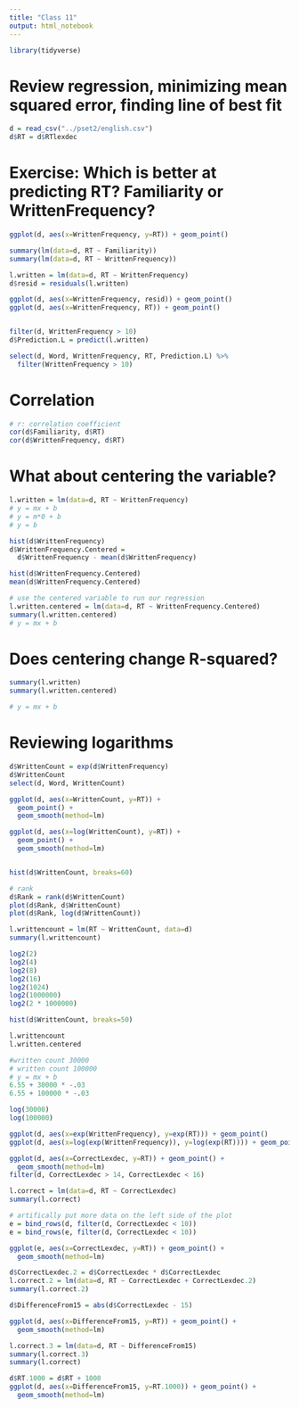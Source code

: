 ```yaml
---
title: "Class 11"
output: html_notebook
---
```


```r
library(tidyverse)
```

# Review regression, minimizing mean squared error, finding line of best fit

```r
d = read_csv("../pset2/english.csv")
d$RT = d$RTlexdec
```

# Exercise: Which is better at predicting RT? Familiarity or WrittenFrequency?

```r
ggplot(d, aes(x=WrittenFrequency, y=RT)) + geom_point()

summary(lm(data=d, RT ~ Familiarity))
summary(lm(data=d, RT ~ WrittenFrequency))

l.written = lm(data=d, RT ~ WrittenFrequency)
d$resid = residuals(l.written)

ggplot(d, aes(x=WrittenFrequency, resid)) + geom_point()
ggplot(d, aes(x=WrittenFrequency, RT)) + geom_point()


filter(d, WrittenFrequency > 10)
d$Prediction.L = predict(l.written)

select(d, Word, WrittenFrequency, RT, Prediction.L) %>%
  filter(WrittenFrequency > 10)
```

# Correlation

```r
# r: correlation coefficient
cor(d$Familiarity, d$RT)
cor(d$WrittenFrequency, d$RT)
```

# What about centering the variable? 

```r
l.written = lm(data=d, RT ~ WrittenFrequency)
# y = mx + b
# y = m*0 + b
# y = b

hist(d$WrittenFrequency)
d$WrittenFrequency.Centered = 
  d$WrittenFrequency - mean(d$WrittenFrequency)

hist(d$WrittenFrequency.Centered)
mean(d$WrittenFrequency.Centered)

# use the centered variable to run our regression
l.written.centered = lm(data=d, RT ~ WrittenFrequency.Centered)
summary(l.written.centered)
# y = mx + b
```

# Does centering change R-squared?

```r
summary(l.written)
summary(l.written.centered)

# y = mx + b
```


# Reviewing logarithms

```r
d$WrittenCount = exp(d$WrittenFrequency)
d$WrittenCount
select(d, Word, WrittenCount)

ggplot(d, aes(x=WrittenCount, y=RT)) +
  geom_point() +
  geom_smooth(method=lm)

ggplot(d, aes(x=log(WrittenCount), y=RT)) +
  geom_point() +
  geom_smooth(method=lm)


hist(d$WrittenCount, breaks=60)

# rank
d$Rank = rank(d$WrittenCount)
plot(d$Rank, d$WrittenCount)
plot(d$Rank, log(d$WrittenCount))

l.writtencount = lm(RT ~ WrittenCount, data=d)
summary(l.writtencount)

log2(2)
log2(4)
log2(8)
log2(16)
log2(1024)
log2(1000000)
log2(2 * 1000000)

hist(d$WrittenCount, breaks=50)

l.writtencount
l.written.centered

#written count 30000
# written count 100000
# y = mx + b
6.55 + 30000 * -.03
6.55 + 100000 * -.03

log(30000)
log(100000)


```

```r
ggplot(d, aes(x=exp(WrittenFrequency), y=exp(RT))) + geom_point()
ggplot(d, aes(x=log(exp(WrittenFrequency)), y=log(exp(RT)))) + geom_point()

```

```r
ggplot(d, aes(x=CorrectLexdec, y=RT)) + geom_point() +
  geom_smooth(method=lm)
filter(d, CorrectLexdec > 14, CorrectLexdec < 16)

l.correct = lm(data=d, RT ~ CorrectLexdec)
summary(l.correct)

# artifically put more data on the left side of the plot
e = bind_rows(d, filter(d, CorrectLexdec < 10))
e = bind_rows(e, filter(d, CorrectLexdec < 10))

ggplot(e, aes(x=CorrectLexdec, y=RT)) + geom_point() +
  geom_smooth(method=lm)

d$CorrectLexdec.2 = d$CorrectLexdec * d$CorrectLexdec
l.correct.2 = lm(data=d, RT ~ CorrectLexdec + CorrectLexdec.2)
summary(l.correct.2)

d$DifferenceFrom15 = abs(d$CorrectLexdec - 15)

ggplot(d, aes(x=DifferenceFrom15, y=RT)) + geom_point() +
  geom_smooth(method=lm)

l.correct.3 = lm(data=d, RT ~ DifferenceFrom15)
summary(l.correct.3)
summary(l.correct)

d$RT.1000 = d$RT + 1000
ggplot(d, aes(x=DifferenceFrom15, y=RT.1000)) + geom_point() +
  geom_smooth(method=lm)

```

